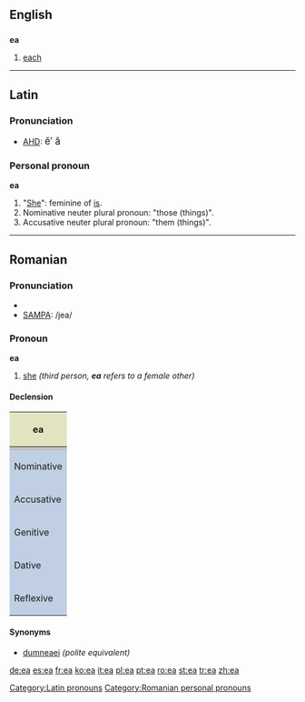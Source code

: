 {{see|-ea}}
==English==

==={{abbreviation}}===
'''ea'''

# [[each]]

----

==Latin==

===Pronunciation===
*[[AHD]]: <big> ĕ′ ă </big>

{{rfc-header|Personal pronoun}}
===Personal pronoun===
'''ea''' {{f}}

# "[[She]]": feminine of [[is]].
# Nominative neuter plural pronoun: "those (things)".
# Accusative neuter plural pronoun: "them (things)".

[[Category:Latin pronouns]]

----

==Romanian==

===Pronunciation===
*{{IPA|/je̯a/}}
*[[w:SAMPA|SAMPA]]: /jea/

===Pronoun===
'''ea'''

# [[she]] ''(third person, '''ea''' refers to a female other)''

====Declension====
{| style="width:30em;background:#F0F0F0"

|-
! colspan="3" style="background:#e2e4c0" | ea

|-
| style="background:#C0C0C0" | 
! style="background:#C0C0C0" | stressed
! style="background:#C0C0C0" | unstressed

|-
! style="height:3em;background:#c0cfe4" | Nominative
| align="center"| ea
| 

|-
! style="height:3em;background:#c0cfe4" | Accusative
| align="center"| (pe) ea
| align="center"| o

|-
! style="height:3em;background:#c0cfe4" | Genitive
| align="center"| [[ei]] / [[său]]
| 

|-
! style="height:3em;background:#c0cfe4" | Dative
| align="center"| ei
| align="center"| îi

|-
! style="height:3em;background:#c0cfe4" | Reflexive
| align="center"| se
| 

|}

====Synonyms====
*[[dumneaei]] ''(polite equivalent)''

[[Category:Romanian personal pronouns]]

[[de:ea]]
[[es:ea]]
[[fr:ea]]
[[ko:ea]]
[[it:ea]]
[[pl:ea]]
[[pt:ea]]
[[ro:ea]]
[[st:ea]]
[[tr:ea]]
[[zh:ea]]
